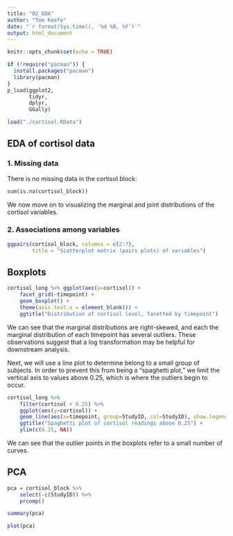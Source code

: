 ```yaml
---
title: "02_EDA"
author: "Tom Keefe"
date: "`r format(Sys.time(), '%d %B, %Y')`"
output: html_document
---
```


```r
knitr::opts_chunk$set(echo = TRUE)
```

```r
if (!require("pacman")) {
  install.packages("pacman")
  library(pacman)
} 
p_load(ggplot2,
       tidyr,
       dplyr,
       GGally)
```

```r
load("./cortisol.RData")
```

## EDA of cortisol data

### 1. Missing data

There is no missing data in the cortisol block:
```r
sum(is.na(cortisol_block))
```

We now move on to visualizing the marginal and joint distributions of the cortisol variables.

### 2. Associations among variables

```r
ggpairs(cortisol_block, columns = c(2:7), 
        title = "Scatterplot matrix (pairs plots) of variables")
```



## Boxplots

```r
cortisol_long %>% ggplot(aes(y=cortisol)) +
    facet_grid(~timepoint) + 
    geom_boxplot() + 
    theme(axis.text.x = element_blank()) + 
    ggtitle("Distribution of cortisol level, facetted by timepoint")
```

We can see that the marginal distributions are right-skewed, and each the marginal distribution of each timepoint has several outliers.
These observations suggest that a log transformation may be helpful for downstream analysis.

Next, we will use a line plot to determine belong to a small group of subjects. In order to prevent this from being a "spaghetti plot," we limit the vertical axis to values above 0.25, which is where the outliers begin to occur.

```r
cortisol_long %>% 
    filter(cortisol > 0.25) %>%
    ggplot(aes(y=cortisol)) + 
    geom_line(aes(x=timepoint, group=StudyID, col=StudyID), show.legend=F) +
    ggtitle("Spaghetti plot of cortisol readings above 0.25") + 
    ylim(c(0.25, NA))
```

We can see that the outlier points in the boxplots refer to a small number of curves. 

## PCA

```r
pca = cortisol_block %>%
    select(-c(StudyID)) %>%
    prcomp()
```

```r
summary(pca)
```

```r
plot(pca)
```




